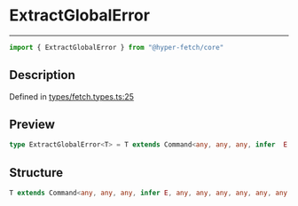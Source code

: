 

# ExtractGlobalError

<div class="api-docs__separator" data-reactroot="">

---

</div><div class="api-docs__import" data-reactroot="">

```ts
import { ExtractGlobalError } from "@hyper-fetch/core"
```

</div><div class="api-docs__section">

## Description

</div><div class="api-docs__description"><span class="api-docs__do-not-parse">



</span></div><p class="api-docs__definition">

Defined in [types/fetch.types.ts:25](https://github.com/BetterTyped/hyper-fetch/blob/aff5c35a/packages/core/src/types/fetch.types.ts#L25)

</p><div class="api-docs__section">

## Preview

</div><div class="api-docs__preview type single">

```ts
type ExtractGlobalError<T> = T extends Command<any, any, any, infer  E, any, any, any, any, any, any, any> ? E : never;
```

</div><div class="api-docs__section">

## Structure

</div><div class="api-docs__returns">

```ts
T extends Command<any, any, any, infer E, any, any, any, any, any, any, any> ? E : never
```

</div>
